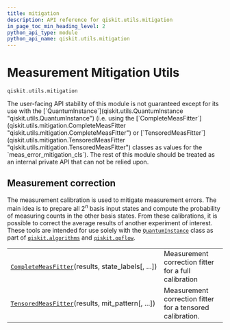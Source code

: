 ```yaml
---
title: mitigation
description: API reference for qiskit.utils.mitigation
in_page_toc_min_heading_level: 2
python_api_type: module
python_api_name: qiskit.utils.mitigation
---
```


<span id="module-qiskit.utils.mitigation" />

<span id="qiskit-utils-mitigation" />

# Measurement Mitigation Utils

`qiskit.utils.mitigation`

<Admonition title="Warning" type="caution">
  The user-facing API stability of this module is not guaranteed except for its use with the [`QuantumInstance`](qiskit.utils.QuantumInstance "qiskit.utils.QuantumInstance") (i.e. using the [`CompleteMeasFitter`](qiskit.utils.mitigation.CompleteMeasFitter "qiskit.utils.mitigation.CompleteMeasFitter") or [`TensoredMeasFitter`](qiskit.utils.mitigation.TensoredMeasFitter "qiskit.utils.mitigation.TensoredMeasFitter") classes as values for the `meas_error_mitigation_cls`). The rest of this module should be treated as an internal private API that can not be relied upon.
</Admonition>

## Measurement correction

The measurement calibration is used to mitigate measurement errors. The main idea is to prepare all $2^n$ basis input states and compute the probability of measuring counts in the other basis states. From these calibrations, it is possible to correct the average results of another experiment of interest. These tools are intended for use solely with the [`QuantumInstance`](qiskit.utils.QuantumInstance "qiskit.utils.QuantumInstance") class as part of [`qiskit.algorithms`](algorithms#module-qiskit.algorithms "qiskit.algorithms") and [`qiskit.opflow`](opflow#module-qiskit.opflow "qiskit.opflow").

|                                                                                                                                                 |                                                           |
| ----------------------------------------------------------------------------------------------------------------------------------------------- | --------------------------------------------------------- |
| [`CompleteMeasFitter`](qiskit.utils.mitigation.CompleteMeasFitter "qiskit.utils.mitigation.CompleteMeasFitter")(results, state\_labels\[, ...]) | Measurement correction fitter for a full calibration      |
| [`TensoredMeasFitter`](qiskit.utils.mitigation.TensoredMeasFitter "qiskit.utils.mitigation.TensoredMeasFitter")(results, mit\_pattern\[, ...])  | Measurement correction fitter for a tensored calibration. |

